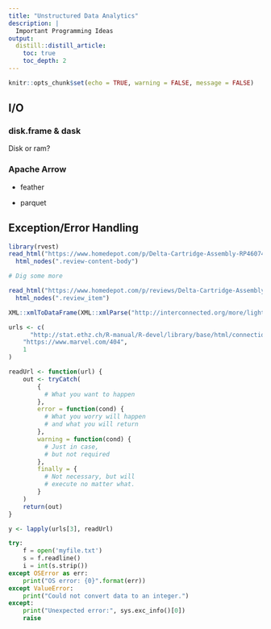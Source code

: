 ```yaml
---
title: "Unstructured Data Analytics"
description: |
  Important Programming Ideas
output:
  distill::distill_article:
    toc: true
    toc_depth: 2
---
```


```r
knitr::opts_chunk$set(echo = TRUE, warning = FALSE, message = FALSE)
```

## I/O

### disk.frame & dask

Disk or ram?



### Apache Arrow 

- feather

- parquet


## Exception/Error Handling


```r
library(rvest)
read_html("https://www.homedepot.com/p/Delta-Cartridge-Assembly-RP46074/100685949") %>% 
  html_nodes(".review-content-body")

# Dig some more

read_html("https://www.homedepot.com/p/reviews/Delta-Cartridge-Assembly-RP46074/100685949/1") %>% 
  html_nodes(".review_item")

XML::xmlToDataFrame(XML::xmlParse("http://interconnected.org/more/lightcone/rss/?d=1985-12-18"))

urls <- c(
      "http://stat.ethz.ch/R-manual/R-devel/library/base/html/connections.html",
    "https://www.marvel.com/404",
    1
)

readUrl <- function(url) {
    out <- tryCatch(
        {
          # What you want to happen
        },
        error = function(cond) {
          # What you worry will happen
          # and what you will return
        },
        warning = function(cond) {
          # Just in case, 
          # but not required
        },
        finally = {
          # Not necessary, but will
          # execute no matter what.
        }
    )    
    return(out)
}

y <- lapply(urls[3], readUrl)
```


```python
try:
    f = open('myfile.txt')
    s = f.readline()
    i = int(s.strip())
except OSError as err:
    print("OS error: {0}".format(err))
except ValueError:
    print("Could not convert data to an integer.")
except:
    print("Unexpected error:", sys.exc_info()[0])
    raise
```

